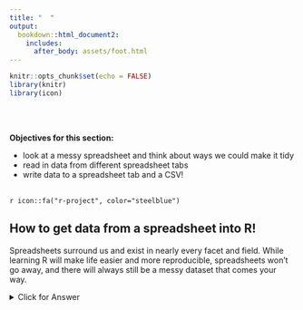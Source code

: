 ```yaml
---
title: "  "
output: 
  bookdown::html_document2:
    includes:
      after_body: assets/foot.html
---
```


```r

knitr::opts_chunk$set(echo = FALSE)
library(knitr)
library(icon)

```

<br>
<br>

:::obj

 **Objectives for this section:**
 
 - look at a messy spreadsheet and think about ways we could make it tidy
 - read in data from different spreadsheet tabs
 - write data to a spreadsheet tab and a CSV!
 
:::

<br>
`r icon::fa("r-project", color="steelblue")`
<br>

## How to get data from a spreadsheet into R!

Spreadsheets surround us and exist in nearly every facet and field. While learning R will make life easier and more reproducible, spreadsheets won't go away, and there will always still be a messy dataset that comes your way.


<details>
  <summary>Click for Answer</summary>

So here's an example of a plot with more info on something. We can use the binoculars or magnifying glass to signify "*more info here if you want*"

    ```r
    hist(1:10)
    ```

</details> 
### What is Tidy Data?


```r
library(tidyverse)
library(openxlsx)
library(readxl)

# load data
messy <- readxl::read_excel(path = "data/csci_spreadsheet.xlsx", sheet = 1)
```

